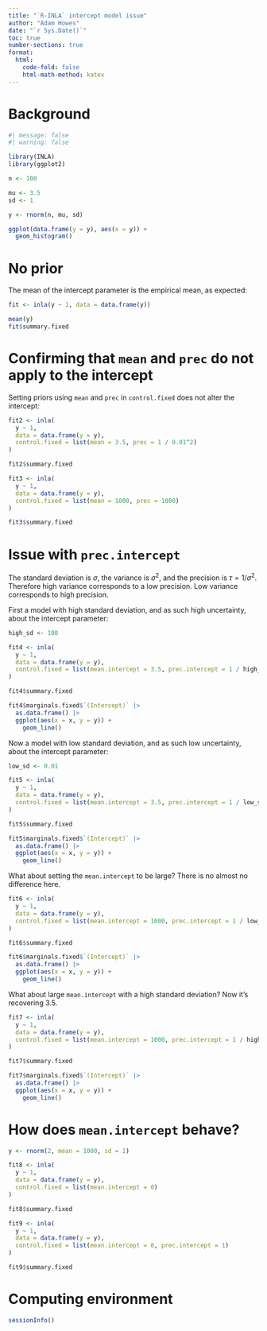 ```yaml
---
title: "`R-INLA` intercept model issue"
author: "Adam Howes"
date: "`r Sys.Date()`"
toc: true
number-sections: true
format: 
  html: 
    code-fold: false
    html-math-method: katex
---
```


# Background

```r
#| message: false
#| warning: false

library(INLA)
library(ggplot2)

n <- 100

mu <- 3.5
sd <- 1

y <- rnorm(n, mu, sd)

ggplot(data.frame(y = y), aes(x = y)) +
  geom_histogram()
```

# No prior

The mean of the intercept parameter is the empirical mean, as expected:

```r
fit <- inla(y ~ 1, data = data.frame(y))

mean(y)
fit$summary.fixed
```

# Confirming that `mean` and `prec` do not apply to the intercept

Setting priors using `mean` and `prec` in `control.fixed` does not alter the intercept:

```r
fit2 <- inla(
  y ~ 1,
  data = data.frame(y = y),
  control.fixed = list(mean = 3.5, prec = 1 / 0.01^2)
)

fit2$summary.fixed

fit3 <- inla(
  y ~ 1,
  data = data.frame(y = y),
  control.fixed = list(mean = 1000, prec = 1000)
)

fit3$summary.fixed
```

# Issue with `prec.intercept`

The standard deviation is $\sigma$, the variance is $\sigma^2$, and the precision is $\tau = 1 / \sigma^2$.
Therefore high variance corresponds to a low precision.
Low variance corresponds to high precision.

First a model with high standard deviation, and as such high uncertainty, about the intercept parameter:

```r
high_sd <- 100

fit4 <- inla(
  y ~ 1,
  data = data.frame(y = y),
  control.fixed = list(mean.intercept = 3.5, prec.intercept = 1 / high_sd^2)
)

fit4$summary.fixed

fit4$marginals.fixed$`(Intercept)` |>
  as.data.frame() |>
  ggplot(aes(x = x, y = y)) +
    geom_line()
```

Now a model with low standard deviation, and as such low uncertainty, about the intercept parameter:

```r
low_sd <- 0.01

fit5 <- inla(
  y ~ 1,
  data = data.frame(y = y),
  control.fixed = list(mean.intercept = 3.5, prec.intercept = 1 / low_sd^2)
)

fit5$summary.fixed

fit5$marginals.fixed$`(Intercept)` |>
  as.data.frame() |>
  ggplot(aes(x = x, y = y)) +
    geom_line()
```

What about setting the `mean.intercept` to be large? There is no almost no difference here.

```r
fit6 <- inla(
  y ~ 1,
  data = data.frame(y = y),
  control.fixed = list(mean.intercept = 1000, prec.intercept = 1 / low_sd^2)
)

fit6$summary.fixed

fit6$marginals.fixed$`(Intercept)` |>
  as.data.frame() |>
  ggplot(aes(x = x, y = y)) +
    geom_line()
```

What about large `mean.intercept` with a high standard deviation? Now it's recovering 3.5.

```r
fit7 <- inla(
  y ~ 1,
  data = data.frame(y = y),
  control.fixed = list(mean.intercept = 1000, prec.intercept = 1 / high_sd^2)
)

fit7$summary.fixed

fit7$marginals.fixed$`(Intercept)` |>
  as.data.frame() |>
  ggplot(aes(x = x, y = y)) +
    geom_line()
```
# How does `mean.intercept` behave?

```r
y <- rnorm(2, mean = 1000, sd = 1)

fit8 <- inla(
  y ~ 1,
  data = data.frame(y = y),
  control.fixed = list(mean.intercept = 0)
)

fit8$summary.fixed

fit9 <- inla(
  y ~ 1,
  data = data.frame(y = y),
  control.fixed = list(mean.intercept = 0, prec.intercept = 1)
)

fit9$summary.fixed
```

# Computing environment

```r
sessionInfo()
```